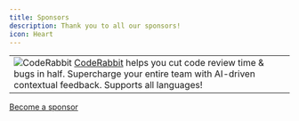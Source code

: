 ```yaml
---
title: Sponsors
description: Thank you to all our sponsors!
icon: Heart
---
```


| |
|---|
| ![CodeRabbit](/sponsors/coderabbit.png) [CodeRabbit](https://www.coderabbit.ai/) helps you cut code review time & bugs in half. Supercharge your entire team with AI-driven contextual feedback. Supports all languages! |


[Become a sponsor](https://github.com/sponsors/aliveui)